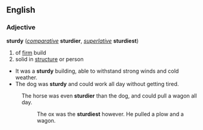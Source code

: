 == English ==

=== Adjective ===
'''sturdy''' (''[[comparative]]'' '''sturdier''', ''[[superlative]]'' '''sturdiest''')
#of [[firm]] build
#solid in [[structure]] or person

*It was a '''sturdy''' building, able to withstand strong winds and cold weather.
*The dog was '''sturdy''' and could work all day without getting tired.
:The horse was even '''sturdier''' than the dog, and could pull a wagon all day.
::The ox was the '''sturdiest''' however. He pulled a plow and a wagon.